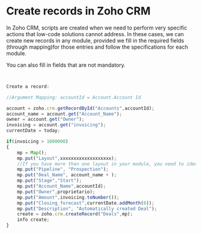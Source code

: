 # Create records in Zoho CRM

In Zoho CRM, scripts are created when we need to perform very specific actions that low-code solutions cannot address. 
In these cases, we can create new records in any module, provided we fill in the required fields (through mapping)for those entries and follow the 
specifications for each module.

You can also fill in fields that are not mandatory.


```javascript


Create a record:

//Argument Mapping: accountId = Account.Account Id

account = zoho.crm.getRecordById("Accounts",accountId);
account_name = account.get("Account_Name");
owner = account.get("Owner");
invoicing = account.get("invoicing");
currentDate = today;

if(invoicing > 1000000)
{
	mp = Map();
	mp.put("Layout",xxxxxxxxxxxxxxxxxxx); 
	//If you have more than one layout in your module, you need to identify it in the mapping using the ID.
    mp.put("Pipeline", "Prospection");
	mp.put("Deal_Name", account_name + );
	mp.put("Stage","Start");
	mp.put("Account_Name",accountId);
	mp.put("Owner",proprietario);
	mp.put("Amount",invoicing.toNumber());
	mp.put("Closing_forecast",currentDate.addMonth(6));
    mp.put("Description", "Automatically created Deal");
	create = zoho.crm.createRecord("Deals",mp);
	info create;
}